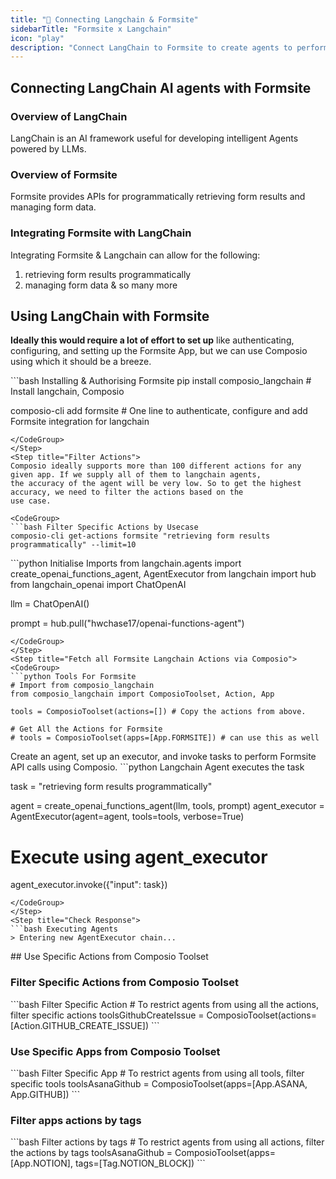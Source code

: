 ```yaml
---
title: "🚀 Connecting Langchain & Formsite"
sidebarTitle: "Formsite x Langchain"
icon: "play"
description: "Connect LangChain to Formsite to create agents to perform tasks using natural language"
---
```


## Connecting LangChain AI agents with Formsite

### Overview of LangChain

LangChain is an AI framework useful for developing intelligent Agents powered by LLMs.

### Overview of Formsite

Formsite provides APIs for programmatically retrieving form results and managing form data.

### Integrating Formsite with LangChain

Integrating Formsite & Langchain can allow for the following:

1. retrieving form results programmatically
2. managing form data
& so many more

## Using LangChain with Formsite

<Steps>
<Step title="Setting Up the Environment">

**Ideally this would require a lot of effort to set up** like authenticating, configuring, and setting up the Formsite App, but we can use Composio using which it should be a breeze.

<CodeGroup>
```bash Installing & Authorising Formsite
pip install composio_langchain # Install langchain, Composio 

composio-cli add formsite # One line to authenticate, configure and add Formsite integration for langchain
```
</CodeGroup>
</Step>
<Step title="Filter Actions">
Composio ideally supports more than 100 different actions for any given app. If we supply all of them to langchain agents, 
the accuracy of the agent will be very low. So to get the highest accuracy, we need to filter the actions based on the 
use case.

<CodeGroup>
```bash Filter Specific Actions by Usecase
composio-cli get-actions formsite "retrieving form results programmatically" --limit=10
```
</CodeGroup>

</Step>
<Step title="Import Base Packages">

<CodeGroup>
```python Initialise Imports
from langchain.agents import create_openai_functions_agent, AgentExecutor
from langchain import hub
from langchain_openai import ChatOpenAI


llm = ChatOpenAI()

prompt = hub.pull("hwchase17/openai-functions-agent")
```
</CodeGroup>
</Step>
<Step title="Fetch all Formsite Langchain Actions via Composio">
<CodeGroup>
```python Tools For Formsite
# Import from composio_langchain
from composio_langchain import ComposioToolset, Action, App

tools = ComposioToolset(actions=[]) # Copy the actions from above. 

# Get All the Actions for Formsite
# tools = ComposioToolset(apps=[App.FORMSITE]) # can use this as well
```
</CodeGroup>
</Step>
<Step title="Execute the Agent">
Create an agent, set up an executor, and invoke tasks to perform Formsite API calls using Composio. 
<CodeGroup>
```python Langchain Agent executes the task

task = "retrieving form results programmatically"

agent = create_openai_functions_agent(llm, tools, prompt)
agent_executor = AgentExecutor(agent=agent, tools=tools, verbose=True)

# Execute using agent_executor
agent_executor.invoke({"input": task})
```
</CodeGroup>
</Step>
<Step title="Check Response">
```bash Executing Agents
> Entering new AgentExecutor chain...
```
</Step>
</Steps>
## Use Specific Actions from Composio Toolset

### Filter Specific Actions from Composio Toolset

<CodeGroup>
```bash Filter Specific Action
# To restrict agents from using all the actions, filter specific actions
toolsGithubCreateIssue = ComposioToolset(actions=[Action.GITHUB_CREATE_ISSUE])
```
</CodeGroup>

### Use Specific Apps from Composio Toolset
<CodeGroup>
```bash Filter Specific App
# To restrict agents from using all tools, filter specific tools
toolsAsanaGithub = ComposioToolset(apps=[App.ASANA, App.GITHUB])
```
</CodeGroup>

### Filter apps actions by tags 
<CodeGroup>
```bash Filter actions by tags
# To restrict agents from using all actions, filter the actions by tags
toolsAsanaGithub = ComposioToolset(apps=[App.NOTION], tags=[Tag.NOTION_BLOCK])
```
</CodeGroup>

